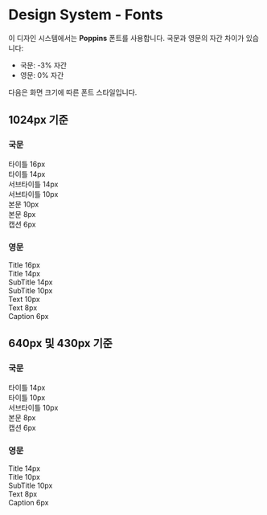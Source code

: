 
<Meta title="Design System/fonts" />

# Design System - Fonts

이 디자인 시스템에서는 **Poppins** 폰트를 사용합니다. 국문과 영문의 자간 차이가 있습니다:

- 국문: -3% 자간
- 영문: 0% 자간

다음은 화면 크기에 따른 폰트 스타일입니다.

## 1024px 기준

### 국문

<div style={{ display: 'flex', flexDirection: 'column' }}>
  <div>
    <span style={{ fontFamily: 'Poppins', fontSize: '16px', fontWeight: '600', letterSpacing: '-0.03em' }}>타이틀</span>
    <span style={{ fontFamily: 'Poppins', fontSize: '16px', fontWeight: '600' }}> 16px</span>
  </div>
  <div>
    <span style={{ fontFamily: 'Poppins', fontSize: '14px', fontWeight: '600', letterSpacing: '-0.03em' }}>타이틀</span>
    <span style={{ fontFamily: 'Poppins', fontSize: '14px', fontWeight: '600' }}> 14px</span>
  </div>
  <div>
    <span style={{ fontFamily: 'Poppins', fontSize: '14px', fontWeight: '500', letterSpacing: '-0.03em' }}>서브타이틀</span>
    <span style={{ fontFamily: 'Poppins', fontSize: '14px', fontWeight: '500' }}> 14px</span>
  </div>
  <div>
    <span style={{ fontFamily: 'Poppins', fontSize: '10px', fontWeight: '600', letterSpacing: '-0.03em' }}>서브타이틀</span>
    <span style={{ fontFamily: 'Poppins', fontSize: '10px', fontWeight: '600' }}> 10px</span>
  </div>
  <div>
    <span style={{ fontFamily: 'Poppins', fontSize: '10px', fontWeight: '500', letterSpacing: '-0.03em' }}>본문</span>
    <span style={{ fontFamily: 'Poppins', fontSize: '10px', fontWeight: '500' }}> 10px</span>
  </div>
  <div>
    <span style={{ fontFamily: 'Poppins', fontSize: '8px', fontWeight: '500', letterSpacing: '-0.03em' }}>본문</span>
    <span style={{ fontFamily: 'Poppins', fontSize: '8px', fontWeight: '500' }}> 8px</span>
  </div>
  <div>
    <span style={{ fontFamily: 'Poppins', fontSize: '6px', fontWeight: '500', letterSpacing: '-0.03em' }}>캡션</span>
    <span style={{ fontFamily: 'Poppins', fontSize: '6px', fontWeight: '500' }}> 6px</span>
  </div>
</div>

### 영문

<div style={{ display: 'flex', flexDirection: 'column' }}>
  <div>
    <span style={{ fontFamily: 'Poppins', fontSize: '16px', fontWeight: '600' }}>Title</span>
    <span style={{ fontFamily: 'Poppins', fontSize: '16px', fontWeight: '600' }}> 16px</span>
  </div>
  <div>
    <span style={{ fontFamily: 'Poppins', fontSize: '14px', fontWeight: '600' }}>Title</span>
    <span style={{ fontFamily: 'Poppins', fontSize: '14x', fontWeight: '600' }}> 14px</span>
  </div>
  <div>
    <span style={{ fontFamily: 'Poppins', fontSize: '14px', fontWeight: '500' }}>SubTitle</span>
    <span style={{ fontFamily: 'Poppins', fontSize: '14px', fontWeight: '500' }}> 14px</span>
  </div>
  <div>
    <span style={{ fontFamily: 'Poppins', fontSize: '10px', fontWeight: '600' }}>SubTitle</span>
    <span style={{ fontFamily: 'Poppins', fontSize: '10px', fontWeight: '600' }}> 10px</span>
  </div>
  <div>
    <span style={{ fontFamily: 'Poppins', fontSize: '10px', fontWeight: '500' }}>Text</span>
    <span style={{ fontFamily: 'Poppins', fontSize: '10px', fontWeight: '500' }}> 10px</span>
  </div>
  <div>
    <span style={{ fontFamily: 'Poppins', fontSize: '8px', fontWeight: '500' }}>Text</span>
    <span style={{ fontFamily: 'Poppins', fontSize: '8px', fontWeight: '500' }}> 8px</span>
  </div>
  <div>
    <span style={{ fontFamily: 'Poppins', fontSize: '6px', fontWeight: '500' }}>Caption</span>
    <span style={{ fontFamily: 'Poppins', fontSize: '6px', fontWeight: '500' }}> 6px</span>
  </div>
</div>

## 640px 및 430px 기준

### 국문

<div style={{ display: 'flex', flexDirection: 'column' }}>
  <div>
    <span style={{ fontFamily: 'Poppins', fontSize: '14px', fontWeight: '600', letterSpacing: '-0.03em' }}>타이틀</span>
    <span style={{ fontFamily: 'Poppins', fontSize: '14px', fontWeight: '600' }}> 14px</span>
  </div>
  <div>
    <span style={{ fontFamily: 'Poppins', fontSize: '10px', fontWeight: '600', letterSpacing: '-0.03em' }}>타이틀</span>
    <span style={{ fontFamily: 'Poppins', fontSize: '10px', fontWeight: '600' }}> 10px</span>
  </div>
  <div>
    <span style={{ fontFamily: 'Poppins', fontSize: '10px', fontWeight: '500', letterSpacing: '-0.03em' }}>서브타이틀</span>
    <span style={{ fontFamily: 'Poppins', fontSize: '10px', fontWeight: '500' }}> 10px</span>
  </div>
  <div>
    <span style={{ fontFamily: 'Poppins', fontSize: '8px', fontWeight: '500', letterSpacing: '-0.03em' }}>본문</span>
    <span style={{ fontFamily: 'Poppins', fontSize: '8px', fontWeight: '500' }}> 8px</span>
  </div>
  <div>
    <span style={{ fontFamily: 'Poppins', fontSize: '6px', fontWeight: '500', letterSpacing: '-0.03em' }}>캡션</span>
    <span style={{ fontFamily: 'Poppins', fontSize: '6px', fontWeight: '500' }}> 6px</span>
  </div>
</div>

### 영문

<div style={{ display: 'flex', flexDirection: 'column' }}>
  <div>
    <span style={{ fontFamily: 'Poppins', fontSize: '14px', fontWeight: '600' }}>Title</span>
    <span style={{ fontFamily: 'Poppins', fontSize: '14px', fontWeight: '600' }}> 14px</span>
  </div>
  <div>
    <span style={{ fontFamily: 'Poppins', fontSize: '10px', fontWeight: '600' }}>Title</span>
    <span style={{ fontFamily: 'Poppins', fontSize: '10px', fontWeight: '600' }}> 10px</span>
  </div>
  <div>
    <span style={{ fontFamily: 'Poppins', fontSize: '10px', fontWeight: '500' }}>SubTitle</span>
    <span style={{ fontFamily: 'Poppins', fontSize: '10px', fontWeight: '500' }}> 10px</span>
  </div>
  <div>
    <span style={{ fontFamily: 'Poppins', fontSize: '8px', fontWeight: '500' }}>Text</span>
    <span style={{ fontFamily: 'Poppins', fontSize: '8px', fontWeight: '500' }}> 8px</span>
  </div>
  <div>
    <span style={{ fontFamily: 'Poppins', fontSize: '6px', fontWeight: '500' }}>Caption</span>
    <span style={{ fontFamily: 'Poppins', fontSize: '6px', fontWeight: '500' }}> 6px</span>
  </div>
</div>
